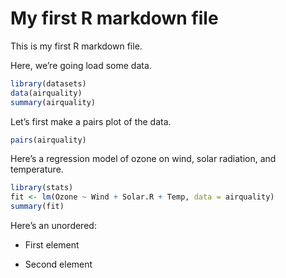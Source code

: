 My first R markdown file
===========================

This is my first R markdown file.

Here, we're going load some data.

```{r}
library(datasets)
data(airquality)
summary(airquality)
```

Let's first make a pairs plot of the data.

```{r}
pairs(airquality)
```

Here's a regression model of ozone on wind, solar radiation, and temperature.

```{r}
library(stats)
fit <- lm(Ozone ~ Wind + Solar.R + Temp, data = airquality)
summary(fit)
```


Here's an unordered:

* First element

* Second element
